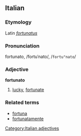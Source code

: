 ==Italian==
===Etymology===
Latin ''[[fortunatus]]''
===Pronunciation===
fortunato, /fortuˈnato/, /<tt>fortu"nato</tt>/
===Adjective===
[[Category:Italian adjectives]]
'''fortunato'''

# [[lucky]], [[fortunate]]

===Related terms===
*[[fortuna]]
*[[fortunatamente]]